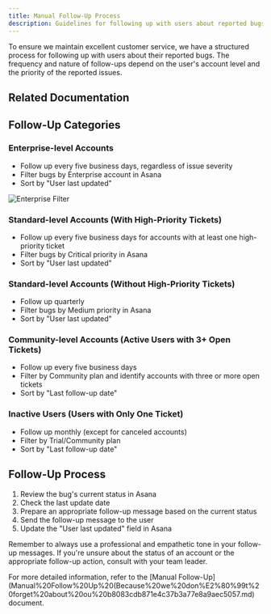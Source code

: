 ```yaml
---
title: Manual Follow-Up Process
description: Guidelines for following up with users about reported bugs
---
```

To ensure we maintain excellent customer service, we have a structured process for following up with users about their reported bugs. The frequency and nature of follow-ups depend on the user's account level and the priority of the reported issues.


## Related Documentation

<LinkCard title="Asana Guide" href="/tools/asana/" description="Learn how we use Asana for task and project management." />

## Follow-Up Categories

### Enterprise-level Accounts
- Follow up every five business days, regardless of issue severity
- Filter bugs by Enterprise account in Asana
- Sort by "User last updated"

![Enterprise Filter](../../../../../public/enterprise-filter.png)

### Standard-level Accounts (With High-Priority Tickets)
- Follow up every five business days for accounts with at least one high-priority ticket
- Filter bugs by Critical priority in Asana
- Sort by "User last updated"

### Standard-level Accounts (Without High-Priority Tickets)
- Follow up quarterly
- Filter bugs by Medium priority in Asana
- Sort by "User last updated"

### Community-level Accounts (Active Users with 3+ Open Tickets)
- Follow up every five business days
- Filter by Community plan and identify accounts with three or more open tickets
- Sort by "Last follow-up date"

### Inactive Users (Users with Only One Ticket)
- Follow up monthly (except for canceled accounts)
- Filter by Trial/Community plan
- Sort by "Last follow-up date"

## Follow-Up Process

1. Review the bug's current status in Asana
2. Check the last update date
3. Prepare an appropriate follow-up message based on the current status
4. Send the follow-up message to the user
5. Update the "User last updated" field in Asana

Remember to always use a professional and empathetic tone in your follow-up messages. If you're unsure about the status of an account or the appropriate follow-up action, consult with your team leader.

For more detailed information, refer to the [Manual Follow-Up](Manual%20Follow%20Up%20(Because%20we%20don%E2%80%99t%20forget%20about%20ou%20b8083cdb871e4c37b3a77e8a9aec5057.md) document.
